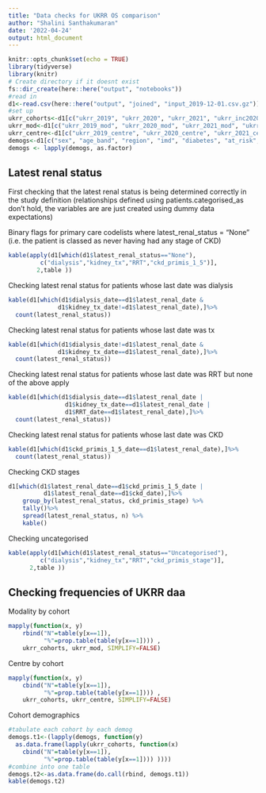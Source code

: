 ```yaml
---
title: "Data checks for UKRR OS comparison"
author: "Shalini Santhakumaran"
date: '2022-04-24'
output: html_document
---
```


```r
knitr::opts_chunk$set(echo = TRUE)
library(tidyverse)
library(knitr)
# Create directory if it doesnt exist
fs::dir_create(here::here("output", "notebooks"))
#read in 
d1<-read.csv(here::here("output", "joined", "input_2019-12-01.csv.gz"))
#set up
ukrr_cohorts<-d1[c("ukrr_2019", "ukrr_2020", "ukrr_2021", "ukrr_inc2020")]
ukrr_mod<-d1[c("ukrr_2019_mod", "ukrr_2020_mod", "ukrr_2021_mod", "ukrr_inc2020_mod")]
ukrr_centre<-d1[c("ukrr_2019_centre", "ukrr_2020_centre", "ukrr_2021_centre", "ukrr_inc2020_centre")]
demogs<-d1[c("sex", "age_band", "region", "imd", "diabetes", "at_risk", "hypertension")]
demogs <- lapply(demogs, as.factor)
```
## Latest renal status

First checking that the latest renal status is being determined correctly in the study definition (relationships defined using patients.categorised_as don't hold, the variables are are just created using dummy data expectations)

Binary flags for primary care codelists where latest_renal_status = "None" (i.e. the patient is classed as never having had any stage of CKD)
```r
kable(apply(d1[which(d1$latest_renal_status=="None"),
         c("dialysis","kidney_tx","RRT","ckd_primis_1_5")],
        2,table ))
```

Checking latest renal status for patients whose last date was dialysis
```r
kable(d1[which(d1$dialysis_date==d1$latest_renal_date & 
              d1$kidney_tx_date!=d1$latest_renal_date),]%>%
  count(latest_renal_status))
```
Checking latest renal status for patients whose last date was tx
```r
kable(d1[which(d1$dialysis_date!=d1$latest_renal_date & 
              d1$kidney_tx_date==d1$latest_renal_date),]%>%
  count(latest_renal_status))
```
Checking latest renal status for patients whose last date was RRT but none of the above apply
```r
kable(d1[which(d1$dialysis_date==d1$latest_renal_date |
                d1$kidney_tx_date==d1$latest_renal_date |
                d1$RRT_date==d1$latest_renal_date),]%>%
  count(latest_renal_status))
```
Checking latest renal status for patients whose last date was CKD
```r
kable(d1[which(d1$ckd_primis_1_5_date==d1$latest_renal_date),]%>%
  count(latest_renal_status))
```
Checking CKD stages
```r
d1[which(d1$latest_renal_date==d1$ckd_primis_1_5_date |
          d1$latest_renal_date==d1$ckd_date),]%>%
    group_by(latest_renal_status, ckd_primis_stage) %>%
    tally()%>%
    spread(latest_renal_status, n) %>%
    kable()
```
Checking uncategorised
```r
kable(apply(d1[which(d1$latest_renal_status=="Uncategorised"),
         c("dialysis","kidney_tx","RRT","ckd_primis_stage")],
      2,table ))
```

## Checking frequencies of UKRR daa
Modality by cohort
```r
mapply(function(x, y) 
    rbind("N"=table(y[x==1]),
          "%"=prop.table(table(y[x==1]))) , 
    ukrr_cohorts, ukrr_mod, SIMPLIFY=FALSE)
```
Centre by cohort
```r
mapply(function(x, y) 
    cbind("N"=table(y[x==1]),
          "%"=prop.table(table(y[x==1]))) , 
    ukrr_cohorts, ukrr_centre, SIMPLIFY=FALSE)
```
Cohort demographics
```r
#tabulate each cohort by each demog
demogs.t1<-(lapply(demogs, function(y) 
  as.data.frame(lapply(ukrr_cohorts, function(x) 
    cbind("N"=table(y[x==1]),
          "%"=prop.table(table(y[x==1]))) ))))
#combine into one table
demogs.t2<-as.data.frame(do.call(rbind, demogs.t1))
kable(demogs.t2)
```
